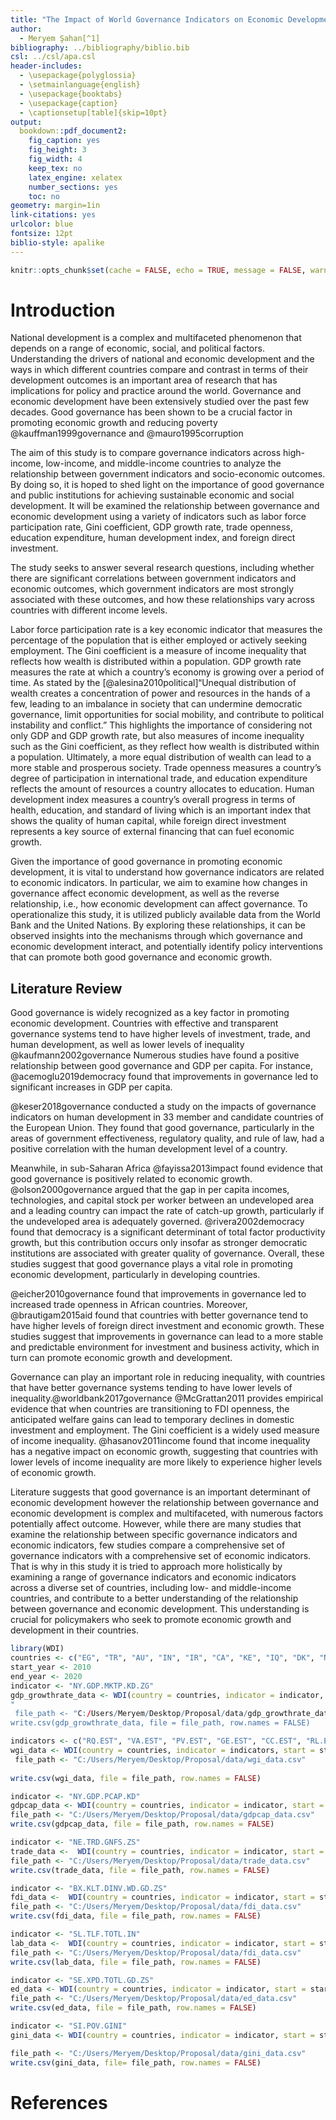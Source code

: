 ```yaml
---
title: "The Impact of World Governance Indicators on Economic Development: A Comparative Study"
author: 
  - Meryem Şahan[^1]
bibliography: ../bibliography/biblio.bib
csl: ../csl/apa.csl
header-includes:
  - \usepackage{polyglossia}
  - \setmainlanguage{english}
  - \usepackage{booktabs}
  - \usepackage{caption} 
  - \captionsetup[table]{skip=10pt}
output:
  bookdown::pdf_document2:
    fig_caption: yes
    fig_height: 3
    fig_width: 4
    keep_tex: no
    latex_engine: xelatex
    number_sections: yes
    toc: no
geometry: margin=1in
link-citations: yes
urlcolor: blue
fontsize: 12pt
biblio-style: apalike
---
```

```r
knitr::opts_chunk$set(cache = FALSE, echo = TRUE, message = FALSE, warning = FALSE)
```

<!-- ======================================================================= -->
<!-- ============================== FOOTNOTES ============================== -->
<!-- ======================================================================= -->
[^1]: 21080515, [Github Repo](https://github.com/MeryemSahan/Midterm.git)


# Introduction

National development is a complex and multifaceted phenomenon that depends on a range of economic, social, and political factors. Understanding the drivers of national and economic development and the ways in which different countries compare and contrast in terms of their development outcomes is an important area of research that has implications for policy and practice around the world. Governance and economic development have been extensively studied over the past few decades. Good governance has been shown to be a crucial factor in promoting economic growth and reducing poverty @kauffman1999governance and @mauro1995corruption
 
  The aim of this study is to compare governance indicators across high-income, low-income, and middle-income countries to analyze the relationship between government indicators and socio-economic outcomes. By doing so, it is hoped to shed light on the importance of good governance and public institutions for achieving sustainable economic and social development. It will be examined the relationship between governance and economic development using a variety of indicators such as labor force participation rate, Gini coefficient, GDP growth rate, trade openness, education expenditure, human development index, and foreign direct investment.
 
  The study seeks to answer several research questions, including whether there are significant correlations between government indicators and economic outcomes, which government indicators are most strongly associated with these outcomes, and how these relationships vary across countries with different income levels.

  Labor force participation rate is a key economic indicator that measures the percentage of the population that is either employed or actively seeking employment. The Gini coefficient is a measure of income inequality that reflects how wealth is distributed within a population.  GDP growth rate measures the rate at which a country's economy is growing over a period of time. As stated by the [@alesina2010political]"Unequal distribution of wealth creates a concentration of power and resources in the hands of a few, leading to an imbalance in society that can undermine democratic governance, limit opportunities for social mobility, and contribute to political instability and conflict." This highlights the importance of considering not only GDP and GDP growth rate, but also measures of income inequality such as the Gini coefficient, as they reflect how wealth is distributed within a population. Ultimately, a more equal distribution of wealth can lead to a more stable and prosperous society.  Trade openness measures a country's degree of participation in international trade, and education expenditure reflects the amount of resources a country allocates to education. Human development index measures a country's overall progress in terms of health, education, and standard of living which is an important index that shows the quality of human capital, while foreign direct investment represents a key source of external financing that can fuel economic growth.

  Given the importance of good governance in promoting economic development, it is vital to understand how governance indicators are related to economic indicators. In particular, we aim to examine how changes in governance affect economic development, as well as the reverse relationship, i.e., how economic development can affect governance. To operationalize this study, it is utilized publicly available data from the World Bank and the United Nations. By exploring these relationships, it can be observed insights into the mechanisms through which governance and economic development interact, and potentially identify policy interventions that can promote both good governance and economic growth.

## Literature Review

  Good governance is widely recognized as a key factor in promoting economic development. Countries with effective and transparent governance systems tend to have higher levels of investment, trade, and human development, as well as lower levels of inequality @kaufmann2002governance Numerous studies have found a positive relationship between good governance and GDP per capita. For instance, @acemoglu2019democracy found that improvements in governance led to significant increases in GDP per capita. 
 
  @keser2018governance conducted a study on the impacts of governance indicators on human development in 33 member and candidate countries of the European Union. They found that good governance, particularly in the areas of government effectiveness, regulatory quality, and rule of law, had a positive correlation with the human development level of a country. 
 
  Meanwhile, in sub-Saharan Africa @fayissa2013impact found evidence that good governance is positively related to economic growth. @olson2000governance argued that the gap in per capita incomes, technologies, and capital stock per worker between an undeveloped area and a leading country can impact the rate of catch-up growth, particularly if the undeveloped area is adequately governed. 
 @rivera2002democracy found that democracy is a significant determinant of total factor productivity growth, but this contribution occurs only insofar as stronger democratic institutions are associated with greater quality of governance. Overall, these studies suggest that good governance plays a vital role in promoting economic development, particularly in developing countries. 
   
  @eicher2010governance found that improvements in governance led to increased trade openness in African countries. Moreover, @brautigam2015aid found that countries with better governance tend to have higher levels of foreign direct investment and economic growth. These studies suggest that improvements in governance can lead to a more stable and predictable environment for investment and business activity, which in turn can promote economic growth and development.
  
  Governance can play an important role in reducing inequality, with countries that have better governance systems tending to have lower levels of inequality.@worldbank2017governance 
@McGrattan2011  provides empirical evidence that when countries are transitioning to FDI openness, the anticipated welfare gains can lead to temporary declines in domestic investment and employment. The Gini coefficient is a widely used measure of income inequality. @hasanov2011income found that income inequality has a negative impact on economic growth, suggesting that countries with lower levels of income inequality are more likely to experience higher levels of economic growth. 

 Literature suggests that good governance is an important determinant of economic development however the relationship between governance and economic development is complex and multifaceted, with numerous factors potentially affect outcome. However, while there are many studies that examine the relationship between specific governance indicators and economic indicators, few studies compare a comprehensive set of governance indicators with a comprehensive set of economic indicators. That is why in this study  it is tried to approach more holistically by examining a range of governance indicators and economic indicators across a diverse set of countries, including low- and middle-income countries, and contribute to a better understanding of the relationship between governance and economic development. This understanding is crucial for policymakers who seek to promote economic growth and development in their countries.

```r
library(WDI)
countries <- c("EG", "TR", "AU", "IN", "IR", "CA", "KE", "IQ", "DK", "NG", "MX", "DE", "PK", "RO", "IL", "LK", "BR", "NZ", "GH", "BG", "SE", "ID", "LY", "US", "BD", "MU", "JP", "RU", "KR")
start_year <- 2010
end_year <- 2020
indicator <- "NY.GDP.MKTP.KD.ZG"
gdp_growthrate_data <- WDI(country = countries, indicator = indicator, start = start_year, end = end_year)
"
 file_path <- "C:/Users/Meryem/Desktop/Proposal/data/gdp_growthrate_data.csv"
write.csv(gdp_growthrate_data, file = file_path, row.names = FALSE)


```

```r
indicators <- c("RQ.EST", "VA.EST", "PV.EST", "GE.EST", "CC.EST", "RL.EST")
wgi_data <- WDI(country = countries, indicator = indicators, start = start_year, end = end_year)
 file_path <- "C:/Users/Meryem/Desktop/Proposal/data/wgi_data.csv"
 
write.csv(wgi_data, file = file_path, row.names = FALSE)
```

```r
indicator <- "NY.GDP.PCAP.KD"
gdpcap_data <- WDI(country = countries, indicator = indicator, start = start_year, end = end_year)
file_path <- "C:/Users/Meryem/Desktop/Proposal/data/gdpcap_data.csv"
write.csv(gdpcap_data, file = file_path, row.names = FALSE)

```


```r
indicator <- "NE.TRD.GNFS.ZS"
trade_data <-  WDI(country = countries, indicator = indicator, start = start_year, end = end_year)
file_path <- "C:/Users/Meryem/Desktop/Proposal/data/trade_data.csv"
write.csv(trade_data, file = file_path, row.names = FALSE)

```


```r
indicator <- "BX.KLT.DINV.WD.GD.ZS"
fdi_data <-  WDI(country = countries, indicator = indicator, start = start_year, end = end_year)
file_path <- "C:/Users/Meryem/Desktop/Proposal/data/fdi_data.csv"
write.csv(fdi_data, file = file_path, row.names = FALSE)

```


```r
indicator <- "SL.TLF.TOTL.IN"
lab_data <-  WDI(country = countries, indicator = indicator, start = start_year, end = end_year)
file_path <- "C:/Users/Meryem/Desktop/Proposal/data/fdi_data.csv"
write.csv(lab_data, file = file_path, row.names = FALSE)

```


```r
indicator <- "SE.XPD.TOTL.GD.ZS"
ed_data <- WDI(country = countries, indicator = indicator, start = start_year, end = end_year)
file_path <- "C:/Users/Meryem/Desktop/Proposal/data/ed_data.csv"
write.csv(ed_data, file = file_path, row.names = FALSE)
```


```r
indicator <- "SI.POV.GINI"
gini_data <- WDI(country = countries, indicator = indicator, start = start_year, end = end_year)

file_path <- "C:/Users/Meryem/Desktop/Proposal/data/gini_data.csv"
write.csv(gini_data, file= file_path, row.names = FALSE)

```


\newpage
# References {#references}
<div id="refs"></div>


